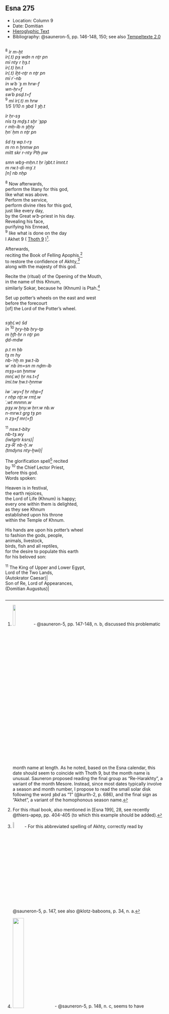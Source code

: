 ## Esna 275 {-}  
  
<style>  
  
  .col2 {  
    columns: 2 320px;         /* number of columns and width in pixels*/  
    -webkit-columns: 2 320px; /* chrome, safari */  
    -moz-columns: 2 320px;    /* firefox */  
    -webkit-column-break-inside: avoid;  
    -page-break-inside: avoid;  
    -break-inside: avoid;  
  }  
  
</style>  

- Location: Column 9
- Date: Domitian 
- [Hieroglyphic Text](https://www.ifao.egnet.net/uploads/publications/enligne/Temples-Esna003.pdf#page=222){target="_blank"}
- Bibliography: @sauneron-5, pp. 146-148, 150; see also [Tempeltexte 2.0](http://www.tempeltexte.uni-tuebingen.de/portal/#/text-detail/1088){target="_blank"}

<div class="col2">  

^8^ *ỉr m-ḫt*  
*ỉr(.t) pȝ wdn n nṯr pn*  
*mỉ nty r ḥȝ.t*  
*ỉr(.t) ḥn.t*  
*ỉr(.t) ỉḫt-nṯr n nṯr pn*  
*mỉ rʿ-nb*  
*ỉn wʿb ʿȝ m hrw-f*  
*wn-ḥr=f*  
*swʿb psḏ.t=f*  
^9^ *mỉ ỉr(.t) m hrw *  
*1/5 1/10 n ȝbd 1 ȝḫ.t*  
   
*ỉr ḥr-sȝ*  
*nỉs tȝ mḏȝ.t sẖr ʿȝpp*  
*r mḥ-ỉb n ȝḫty*  
*ḥnʿ ḥm n nṯr pn*  
   
*šd tȝ wp.t-rȝ*  
*m rn n ẖnmw pn*  
*mỉtt skr r-nty Ptḥ pw*  
   
*smn wbȝ-mḥn.t ḥr ỉȝbt.t ỉmnt.t*  
*m rw.t-dỉ-mȝʿ.t*  
*[n] nb nḥp*  
     
^8^ Now afterwards,  
perform the litany for this god,  
like what was above.  
Perform the service,  
perform divine rites for this god,  
just like every day,  
by the Great *wʿb*-priest in his day.  
Revealing his face,  
purifying his Ennead,  
^9^ like what is done on the day  
I Akhet 9 ( [Thoth 9](https://bookdown.org/shemanefer/Esna2/calendar-i-55.html#thoth-9){target='_blank'} )[^fn-275-1].  
  
Afterwards,  
reciting the Book of Felling Apophis,[^fn-275-2]  
to restore the confidence of Akhty,[^fn-275-3]  
along with the majesty of this god.    
  
Recite the (ritual) of the Opening of the Mouth,  
in the name of this Khnum,  
similarly Sokar, because he (Khnum) is Ptah.[^fn-275-4]  
  
Set up potter's wheels on the east and west  
before the forecourt   
[of] the Lord of the Potter's wheel.

</div>

[^fn-275-1]: ![](./images/275_9_1.png){width=13%} - @sauneron-5, pp. 147-148, n. b, discussed this problematic month name at length. As he noted, based on the Esna calendar, this date should seem to coincide with Thoth 9, but the month name is unusual. Sauneron proposed reading the final group as "Re-Harakhty", a variant of the month Mesore. Instead, since most dates typically involve a season and month number, I propose to read the small solar disk following the word *ȝbd* as "1" (@kurth-2, p. 686), and the final sign as "Akhet", a variant of the homophonous season name.
[^fn-275-2]: For this ritual book, also mentioned in [Esna 199], 28, see recently @thiers-apep, pp. 404-405 (to which this example should be added).
[^fn-275-3]: ![](./images/275_9_2.png){width=7%} - For this abbreviated spelling of Akhty, correctly read by @sauneron-5, p. 147, see also @klotz-baboons, p. 34, n. a.
[^fn-275-4]: ![](./images/275_9_3.png){width=27%} - @sauneron-5, p. 148, n. c, seems to have overlooked the *s* sign, and emended *kr-ỉw-nty* to *ḏr-nty*, "because". Rather, this could be the similar compound preposition *r-nty*, "because", while both Sokar and Ptah are spelled alphabetically without determinatives. The gloss seems to justify why Khnum-Tatenen should benefit from this ritual, namely because he can be identified with Ptah-Sokar.

<div class="col2">

*sȝḫ(.w) šd *  
*ỉn* ^10^ *ẖry-ḥb ḥry-tp*  
*m ḫft-ḥr n nṯr pn*  
*ḏd-mdw*  
   
*p.t m ḥb*  
*tȝ m hy*  
*nb-ʿnḫ m ȝw.t-ỉb*  
*wʿ nb ỉm=sn m nḏm-ỉb*  
*mȝȝ=sn ẖnmw*  
*mn(.w) ḥr ns.t=f*  
*ỉmỉ.tw ḥw.t-ẖnmw*  
   
*ỉw ʿ.wy=f ḥr nḥp=f*  
*r nḥp nṯr.w rmṯ.w*  
*ʿ.wt mnmn.w*  
*pȝy.w ḫny.w ḥrr.w nb.w *  
*n-mrw.t grg tȝ pn*  
*n zȝ=f mr(=f)*  
  
^11^ *nsw.t-bỉty *  
*nb-tȝ.wy*  
*(ỉwtgrtr ksrs)|*  
*zȝ-Rʿ nb-ḫʿ.w*  
*(tmdyns nty-ḫwỉ)|*  
  
The glorification spell[^fn-275-5] recited   
by ^10^ the Chief Lector Priest,  
before this god.  
Words spoken:  
  
Heaven is in festival,  
the earth rejoices,  
the Lord of Life (Khnum) is happy;  
every one within them is delighted,  
as they see Khnum  
established upon his throne  
within the Temple of Khnum.  
  
His hands are upon his potter's wheel  
to fashion the gods, people,  
animals, livestock,  
birds, fish and all reptiles,  
for the desire to populate this earth  
for his beloved son:  
  
^11^ The King of Upper and Lower Egypt,  
Lord of the Two Lands,  
(Autokrator Caesar)|  
Son of Re, Lord of Appearances,  
(Domitian Augustus)|

</div>

[^fn-275-5]: @sauneron-5 seemingly overlooked the first word, translating only: "Et faire la lecture par ...". This key term indicates what follows belongs to the genre of Glorification Spells (*sȝḫ.w*), typically associated with mortuary or Osirian rituals: @barbash, pp. 35-56. Presumably this type of hymn is recited here in the context of the Opening of the Mouth ritual and Khnum's identification with Ptah-Sokar noted above.

